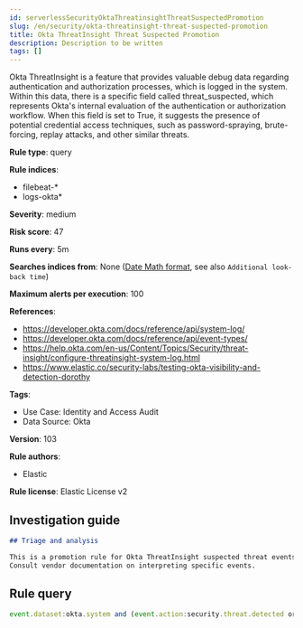 ```yaml
---
id: serverlessSecurityOktaThreatinsightThreatSuspectedPromotion
slug: /en/security/okta-threatinsight-threat-suspected-promotion
title: Okta ThreatInsight Threat Suspected Promotion
description: Description to be written
tags: []
---
```


<div id="okta-threatinsight-threat-suspected-promotion"></div>

Okta ThreatInsight is a feature that provides valuable debug data regarding authentication and authorization processes, which is logged in the system. Within this data, there is a specific field called threat_suspected, which represents Okta's internal evaluation of the authentication or authorization workflow. When this field is set to True, it suggests the presence of potential credential access techniques, such as password-spraying, brute-forcing, replay attacks, and other similar threats.

**Rule type**: query

**Rule indices**: 

* filebeat-*
* logs-okta*

**Severity**: medium

**Risk score**: 47

**Runs every**: 5m

**Searches indices from**: None ([Date Math format](((ref))/common-options.html#date-math), see also <DocLink id="serverlessSecurityRulesUiCreate" section="set-the-rules-schedule">`Additional look-back time`</DocLink>)

**Maximum alerts per execution**: 100

**References**: 

* https://developer.okta.com/docs/reference/api/system-log/
* https://developer.okta.com/docs/reference/api/event-types/
* https://help.okta.com/en-us/Content/Topics/Security/threat-insight/configure-threatinsight-system-log.html
* https://www.elastic.co/security-labs/testing-okta-visibility-and-detection-dorothy

**Tags**: 

* Use Case: Identity and Access Audit
* Data Source: Okta

**Version**: 103

**Rule authors**: 

* Elastic

**Rule license**: Elastic License v2

## Investigation guide

```markdown
## Triage and analysis

This is a promotion rule for Okta ThreatInsight suspected threat events, which are alertable events per the vendor.
Consult vendor documentation on interpreting specific events.
```

## Rule query

```js
event.dataset:okta.system and (event.action:security.threat.detected or okta.debug_context.debug_data.threat_suspected: true)

```
